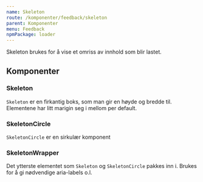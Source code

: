```yaml
---
name: Skeleton
route: /komponenter/feedback/skeleton
parent: Komponenter
menu: Feedback
npmPackage: loader
---
```





<PageHeader>
  Skeleton brukes for å vise et omriss av innhold som blir lastet.
</PageHeader>
<Playground>
  <SkeletonWrapper>
    <SkeletonCircle size="5rem" />
    <Skeleton width="30%" />
    <Skeleton width="70%" />
    <Skeleton />
  </SkeletonWrapper>
</Playground>

## Komponenter

### Skeleton

<ImportStatement imports="Skeleton" />
<Props of={Skeleton} />

`Skeleton` er en firkantig boks, som man gir en høyde og bredde til.
Elementene har litt marigin seg i mellom per default.

### SkeletonCircle

<ImportStatement imports="SkeletonCircle" />
<Props of={SkeletonCircle} />

`SkeletonCircle` er en sirkulær komponent

### SkeletonWrapper

<ImportStatement imports="SkeletonWrapper" />
<Props of={SkeletonWrapper} />

Det ytterste elementet som `Skeleton` og `SkeletonCircle` pakkes inn i. Brukes for å gi nødvendige aria-labels o.l.
